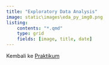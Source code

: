 ---
title: "Exploratory Data Analysis"
image: static\images\eda_py_img0.png
listing: 
    contents: "*.qmd"
    type: grid
    fields: [image, title, date]
---

Kembali ke [Praktikum](../../../../semuahalaman/praktikum.qmd)
